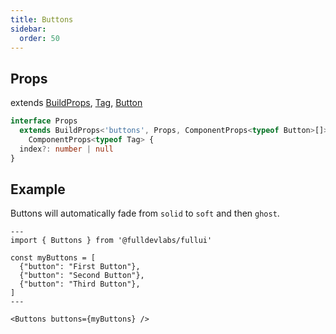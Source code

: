 ```yaml
---
title: Buttons
sidebar: 
  order: 50
---
```


## Props
extends [BuildProps](/guides/components), [Tag](/components/tag), [Button](/components/button)
```ts
interface Props
  extends BuildProps<'buttons', Props, ComponentProps<typeof Button>[]>,
    ComponentProps<typeof Tag> {
  index?: number | null
}
```

## Example
Buttons will automatically fade from `solid` to `soft` and then `ghost`.
```astro live
---
import { Buttons } from '@fulldevlabs/fullui'

const myButtons = [
  {"button": "First Button"},
  {"button": "Second Button"},
  {"button": "Third Button"},
]
---

<Buttons buttons={myButtons} />
```